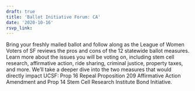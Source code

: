 ```yaml
---
draft: true 
title: 'Ballot Initiative Forum: CA'
date: '2020-10-16'
rsvp_link: 
---
```


Bring your freshly mailed ballot and follow along as the League of Women Voters of SF reviews the pros and cons of the 12 statewide ballot measures. Learn more about the issues you will be voting on, including stem cell research, affirmative action, ride sharing, criminal justice, property taxes, and more. We'll take a deeper dive into the two measures that would directly impact UCSF: Prop 16 Repeal Proposition 209 Affirmative Action Amendment and Prop 14 Stem Cell Research Institute Bond Initiative.




